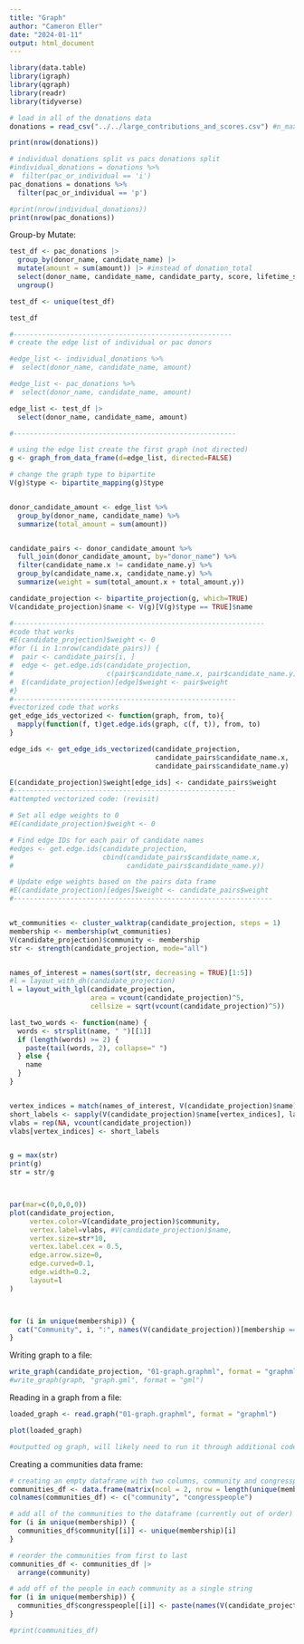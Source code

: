 ```yaml
---
title: "Graph"
author: "Cameron Eller"
date: "2024-01-11"
output: html_document
---
```


```r
library(data.table)
library(igraph)
library(qgraph)
library(readr)
library(tidyverse)

# load in all of the donations data
donations = read_csv("../../large_contributions_and_scores.csv") #n_max if you don't want to explode , n_max = 10000

print(nrow(donations))

# individual donations split vs pacs donations split
#individual_donations = donations %>%
#  filter(pac_or_individual == 'i')
pac_donations = donations %>%
  filter(pac_or_individual == 'p')

#print(nrow(individual_donations))
print(nrow(pac_donations))

```

Group-by Mutate:
```r
test_df <- pac_donations |>
  group_by(donor_name, candidate_name) |>
  mutate(amount = sum(amount)) |> #instead of donation_total
  select(donor_name, candidate_name, candidate_party, score, lifetime_score, name, amount) |> #removed donation_total, add amount
  ungroup()

test_df <- unique(test_df)

test_df

```

```r
#------------------------------------------------------
# create the edge list of individual or pac donors

#edge_list <- individual_donations %>%
#  select(donor_name, candidate_name, amount)

#edge_list <- pac_donations %>%
#  select(donor_name, candidate_name, amount)

edge_list <- test_df |>
  select(donor_name, candidate_name, amount)

#-------------------------------------------------------

# using the edge list create the first graph (not directed)
g <- graph_from_data_frame(d=edge_list, directed=FALSE)

# change the graph type to bipartite
V(g)$type <- bipartite_mapping(g)$type


donor_candidate_amount <- edge_list %>%
  group_by(donor_name, candidate_name) %>%
  summarize(total_amount = sum(amount))


candidate_pairs <- donor_candidate_amount %>%
  full_join(donor_candidate_amount, by="donor_name") %>%
  filter(candidate_name.x != candidate_name.y) %>%
  group_by(candidate_name.x, candidate_name.y) %>%
  summarize(weight = sum(total_amount.x + total_amount.y))

candidate_projection <- bipartite_projection(g, which=TRUE)
V(candidate_projection)$name <- V(g)[V(g)$type == TRUE]$name

#--------------------------------------------------------------
#code that works
#E(candidate_projection)$weight <- 0
#for (i in 1:nrow(candidate_pairs)) {
#  pair <- candidate_pairs[i, ]
#  edge <- get.edge.ids(candidate_projection, 
#                       c(pair$candidate_name.x, pair$candidate_name.y))
#  E(candidate_projection)[edge]$weight <- pair$weight
#}
#-------------------------------------------------------
#vectorized code that works
get_edge_ids_vectorized <- function(graph, from, to){
  mapply(function(f, t)get.edge.ids(graph, c(f, t)), from, to)
}

edge_ids <- get_edge_ids_vectorized(candidate_projection, 
                                    candidate_pairs$candidate_name.x,
                                    candidate_pairs$candidate_name.y)

E(candidate_projection)$weight[edge_ids] <- candidate_pairs$weight
#-------------------------------------------------------
#attempted vectorized code: (revisit)

# Set all edge weights to 0
#E(candidate_projection)$weight <- 0

# Find edge IDs for each pair of candidate names
#edges <- get.edge.ids(candidate_projection, 
#                      cbind(candidate_pairs$candidate_name.x, 
#                            candidate_pairs$candidate_name.y))

# Update edge weights based on the pairs data frame
#E(candidate_projection)[edges]$weight <- candidate_pairs$weight
#----------------------------------------------------------------


wt_communities <- cluster_walktrap(candidate_projection, steps = 1)
membership <- membership(wt_communities)
V(candidate_projection)$community <- membership
str <- strength(candidate_projection, mode="all")


names_of_interest = names(sort(str, decreasing = TRUE)[1:5])
#l = layout_with_dh(candidate_projection)
l = layout_with_lgl(candidate_projection, 
                    area = vcount(candidate_projection)^5, 
                    cellsize = sqrt(vcount(candidate_projection)^5))

last_two_words <- function(name) {
  words <- strsplit(name, " ")[[1]]
  if (length(words) >= 2) {
    paste(tail(words, 2), collapse=" ")
  } else {
    name  
  }
}


vertex_indices = match(names_of_interest, V(candidate_projection)$name)
short_labels <- sapply(V(candidate_projection)$name[vertex_indices], last_two_words)
vlabs = rep(NA, vcount(candidate_projection))
vlabs[vertex_indices] <- short_labels


g = max(str)
print(g)
str = str/g



par(mar=c(0,0,0,0))
plot(candidate_projection, 
     vertex.color=V(candidate_projection)$community,
     vertex.label=vlabs, #V(candidate_projection)$name, 
     vertex.size=str*10, 
     vertex.label.cex = 0.5,
     edge.arrow.size=0, 
     edge.curved=0.1, 
     edge.width=0.2,
     layout=l
)



for (i in unique(membership)) {
  cat("Community", i, ":", names(V(candidate_projection))[membership == i], "\n")
}

```

Writing graph to a file:
```r
write_graph(candidate_projection, "01-graph.graphml", format = "graphml")
#write_graph(graph, "graph.gml", format = "gml")

```

Reading in a graph from a file:
```r
loaded_graph <- read.graph("01-graph.graphml", format = "graphml")

plot(loaded_graph)

#outputted og graph, will likely need to run it through additional code again

```

Creating a communities data frame:
```r

# creating an empty dataframe with two columns, community and congresspeople
communities_df <- data.frame(matrix(ncol = 2, nrow = length(unique(membership))))
colnames(communities_df) <- c("community", "congresspeople")

# add all of the communities to the dataframe (currently out of order)
for (i in unique(membership)) {
  communities_df$community[[i]] <- unique(membership)[i]
}

# reorder the communities from first to last
communities_df <- communities_df |>
  arrange(community)

# add off of the people in each community as a single string
for (i in unique(membership)) {
  communities_df$congresspeople[[i]] <- paste(names(V(candidate_projection)[membership == i]), sep="", collapse=", ") 
}

#print(communities_df)

```
